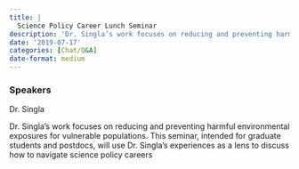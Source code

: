 ```yaml
---
title: |
  Science Policy Career Lunch Seminar
description: 'Dr. Singla’s work focuses on reducing and preventing harmful environmental exposures for vulnerable populations.'
date: '2019-07-17'
categories: [Chat/Q&A]
date-format: medium 
---
```



### Speakers  
Dr. Singla

Dr. Singla’s work focuses on reducing and preventing harmful environmental exposures for vulnerable populations. This seminar, intended for graduate students and postdocs, will use Dr. Singla’s experiences as a lens to discuss how to navigate science policy careers


